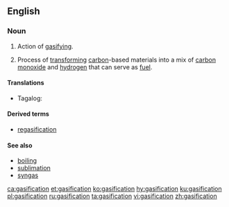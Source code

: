 ==English==
{{wikipedia}}

===Noun===
{{en-noun}}
# Action of [[gasify]]ing.
# {{context|chemistry|lang=en}} Process of [[transform]]ing [[carbon]]-based materials into a mix of [[carbon monoxide]] and [[hydrogen]] that can serve as [[fuel]].

====Translations====
{{trans-top|action of gasifying}}
* Tagalog: {{t|tl|sabuhag}}
{{trans-mid}}
{{trans-bottom}}

====Derived terms====
* [[regasification]]

====See also====
* [[boiling]]
* [[sublimation]]
* [[syngas]]

[[ca:gasification]]
[[et:gasification]]
[[ko:gasification]]
[[hy:gasification]]
[[ku:gasification]]
[[pl:gasification]]
[[ru:gasification]]
[[ta:gasification]]
[[vi:gasification]]
[[zh:gasification]]